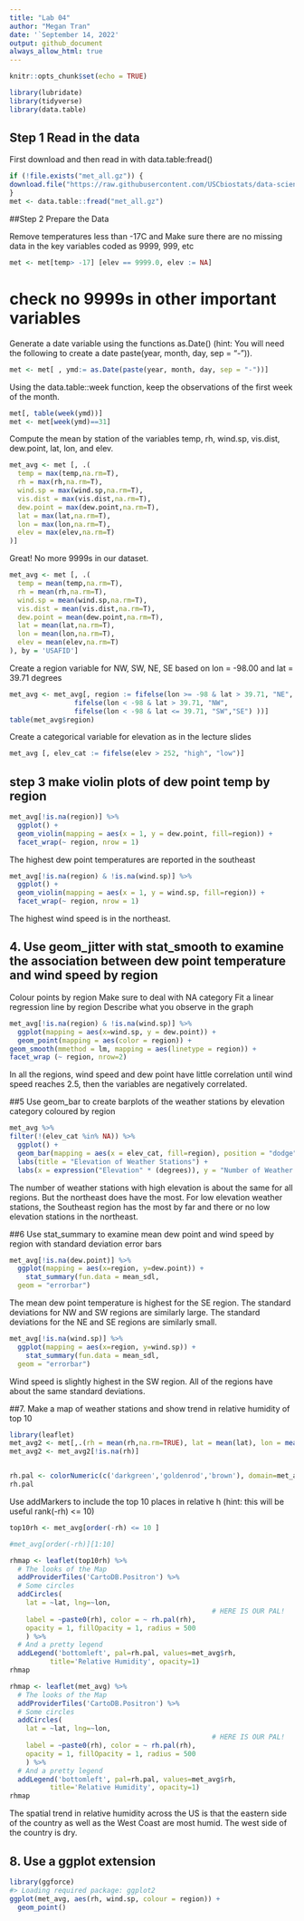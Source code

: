 ```yaml
---
title: "Lab 04"
author: "Megan Tran"
date: '`September 14, 2022'
output: github_document
always_allow_html: true
---
```


```r
knitr::opts_chunk$set(echo = TRUE)
```

```r
library(lubridate)
library(tidyverse)
library(data.table)
```

## Step 1 Read in the data
First download and then read in with data.table:fread()
```r
if (!file.exists("met_all.gz")) {
download.file("https://raw.githubusercontent.com/USCbiostats/data-science-data/master/02_met/met_all.gz", "met_all.gz", method="libcurl", timeout = 60) 
}
met <- data.table::fread("met_all.gz") 
```

##Step 2 Prepare the Data 

Remove temperatures less than -17C and Make sure there are no missing data in the key variables coded as 9999, 999, etc
```r
met <- met[temp> -17] [elev == 9999.0, elev := NA]
```

# check no 9999s in other important variables 

Generate a date variable using the functions as.Date() (hint: You will need the following to create a date paste(year, month, day, sep = "-")).
```r
met <- met[ , ymd:= as.Date(paste(year, month, day, sep = "-"))]
```


Using the data.table::week function, keep the observations of the first week of the month.
```r
met[, table(week(ymd))]
met <- met[week(ymd)==31]
```

Compute the mean by station of the variables temp, rh, wind.sp, vis.dist, dew.point, lat, lon, and elev.

```r
met_avg <- met [, .(
  temp = max(temp,na.rm=T),
  rh = max(rh,na.rm=T),
  wind.sp = max(wind.sp,na.rm=T),
  vis.dist = max(vis.dist,na.rm=T),
  dew.point = max(dew.point,na.rm=T),
  lat = max(lat,na.rm=T),
  lon = max(lon,na.rm=T),
  elev = max(elev,na.rm=T)
)]
```
Great! No more 9999s in our dataset.

```r
met_avg <- met [, .(
  temp = mean(temp,na.rm=T),
  rh = mean(rh,na.rm=T),
  wind.sp = mean(wind.sp,na.rm=T),
  vis.dist = mean(vis.dist,na.rm=T),
  dew.point = mean(dew.point,na.rm=T),
  lat = mean(lat,na.rm=T),
  lon = mean(lon,na.rm=T),
  elev = mean(elev,na.rm=T)
), by = 'USAFID'] 
```

Create a region variable for NW, SW, NE, SE based on lon = -98.00 and lat = 39.71 degrees

```r
met_avg <- met_avg[, region := fifelse(lon >= -98 & lat > 39.71, "NE", 
                fifelse(lon < -98 & lat > 39.71, "NW",
                fifelse(lon < -98 & lat <= 39.71, "SW","SE") ))]
table(met_avg$region)
```

Create a categorical variable for elevation as in the lecture slides
```r
met_avg [, elev_cat := fifelse(elev > 252, "high", "low")]
```

## step 3 make violin plots of dew point temp by region
```r
met_avg[!is.na(region)] %>% 
  ggplot() + 
  geom_violin(mapping = aes(x = 1, y = dew.point, fill=region)) + 
  facet_wrap(~ region, nrow = 1)
```
The highest dew point temperatures are reported in the southeast

```r
met_avg[!is.na(region) & !is.na(wind.sp)] %>% 
  ggplot() + 
  geom_violin(mapping = aes(x = 1, y = wind.sp, fill=region)) + 
  facet_wrap(~ region, nrow = 1)
```
The highest wind speed is in the northeast.

## 4. Use geom_jitter with stat_smooth to examine the association between dew point temperature and wind speed by region
Colour points by region
Make sure to deal with NA category
Fit a linear regression line by region
Describe what you observe in the graph

```r
met_avg[!is.na(region) & !is.na(wind.sp)] %>% 
  ggplot(mapping = aes(x=wind.sp, y = dew.point)) + 
  geom_point(mapping = aes(color = region)) + 
geom_smooth(mmethod = lm, mapping = aes(linetype = region)) +
facet_wrap (~ region, nrow=2)
```
In all the regions, wind speed and dew point have little correlation until wind speed reaches 2.5, then the variables are negatively correlated.

##5  Use geom_bar to create barplots of the weather stations by elevation category coloured by region
```r
met_avg %>%
filter(!(elev_cat %in% NA)) %>% 
  ggplot() + 
  geom_bar(mapping = aes(x = elev_cat, fill=region), position = "dodge") + scale_fill_brewer(palette = "Blues") +
  labs(title = "Elevation of Weather Stations") + 
  labs(x = expression("Elevation" * (degrees)), y = "Number of Weather Stations")
```
The number of weather stations with high elevation is about the same for all regions. But the northeast does have the most. For low elevation weather stations, the Southeast region has the most by far and there or no low elevation stations in the northeast.

##6 Use stat_summary to examine mean dew point and wind speed by region with standard deviation error bars
```r
met_avg[!is.na(dew.point)] %>%
  ggplot(mapping = aes(x=region, y=dew.point)) + 
    stat_summary(fun.data = mean_sdl, 
  geom = "errorbar")
```
The mean dew point temperature is highest for the SE region. The standard deviations for NW and SW regions are similarly large. The standard deviations for the NE and SE regions are similarly small.

```r
met_avg[!is.na(wind.sp)] %>%
  ggplot(mapping = aes(x=region, y=wind.sp)) + 
    stat_summary(fun.data = mean_sdl, 
  geom = "errorbar")
```
Wind speed is slightly highest in the SW region. All of the regions have about the same standard deviations. 

##7. Make a map of weather stations and show trend in relative humidity of top 10

```r
library(leaflet)
met_avg2 <- met[,.(rh = mean(rh,na.rm=TRUE), lat = mean(lat), lon = mean(lon)),  by=c("USAFID")]
met_avg2 <- met_avg2[!is.na(rh)]


rh.pal <- colorNumeric(c('darkgreen','goldenrod','brown'), domain=met_avg2$rh)
rh.pal
```


Use addMarkers to include the top 10 places in relative h (hint: this will be useful rank(-rh) <= 10)
```r
top10rh <- met_avg[order(-rh) <= 10 ]
```
```r
#met_avg[order(-rh)][1:10]
```

```r
rhmap <- leaflet(top10rh) %>% 
  # The looks of the Map
  addProviderTiles('CartoDB.Positron') %>% 
  # Some circles
  addCircles(
    lat = ~lat, lng=~lon,
                                                  # HERE IS OUR PAL!
    label = ~paste0(rh), color = ~ rh.pal(rh),
    opacity = 1, fillOpacity = 1, radius = 500
    ) %>%
  # And a pretty legend
  addLegend('bottomleft', pal=rh.pal, values=met_avg$rh,
          title='Relative Humidity', opacity=1)
rhmap
```

```r
rhmap <- leaflet(met_avg) %>% 
  # The looks of the Map
  addProviderTiles('CartoDB.Positron') %>% 
  # Some circles
  addCircles(
    lat = ~lat, lng=~lon,
                                                  # HERE IS OUR PAL!
    label = ~paste0(rh), color = ~ rh.pal(rh),
    opacity = 1, fillOpacity = 1, radius = 500
    ) %>%
  # And a pretty legend
  addLegend('bottomleft', pal=rh.pal, values=met_avg$rh,
          title='Relative Humidity', opacity=1)
rhmap
```

The spatial trend in relative humidity across the US is that the eastern side of the country as well as the West Coast are most humid. The west side of the country is dry. 

## 8. Use a ggplot extension

```r
library(ggforce)
#> Loading required package: ggplot2
ggplot(met_avg, aes(rh, wind.sp, colour = region)) +
  geom_point() 
```

